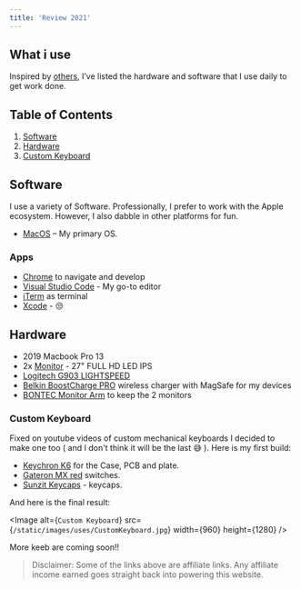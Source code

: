 ```yaml
---
title: 'Review 2021'
---
```


## What i use

Inspired by [others](https://uses.tech/), I’ve listed the hardware and software that I use daily to get work done.

## Table of Contents

1.  [Software](/uses#software)
2.  [Hardware](/uses/#hardware)
3.  [Custom Keyboard](/uses/#custom-keyboard)

## Software

I use a variety of Software. Professionally, I prefer to work with the Apple ecosystem.
However, I also dabble in other platforms for fun.

- [MacOS](https://www.apple.com/macos) – My primary OS.

### Apps

- [Chrome](https://www.google.com/intl/it_it/chrome/) to navigate and develop
- [Visual Studio Code](https://code.visualstudio.com/) - My go-to editor
- [iTerm](https://iterm2.com/) as terminal
- [Xcode](https://developer.apple.com/xcode/) - 😒

## Hardware

- 2019 Macbook Pro 13
- 2x [Monitor](https://amzn.to/3rkXb0j) - 27" FULL HD LED IPS
- [Logitech G903 LIGHTSPEED](https://amzn.to/37q1FLV)
- [Belkin BoostCharge PRO](https://amzn.to/3rngNB7) wireless charger with MagSafe for my devices
- [BONTEC Monitor Arm](https://amzn.to/3ghY8Af) to keep the 2 monitors

### Custom Keyboard

Fixed on youtube videos of custom mechanical keyboards I decided to make one too ( and I don't think it will be the last 😅 ).
Here is my first build:

- [Keychron K6](https://amzn.to/3KRQhHm) for the Case, PCB and plate.
- [Gateron MX red](https://amzn.to/3EpH5aS) switches.
- [Sunzit Keycaps](https://amzn.to/3uNPwcy) - keycaps.

And here is the final result:

<Image
  alt={`Custom Keyboard`}
  src={`/static/images/uses/CustomKeyboard.jpg`}
  width={960}
  height={1280}
/>

More keeb are coming soon!!

> Disclaimer: Some of the links above are affiliate links. Any affiliate income earned goes straight back into powering this website.
